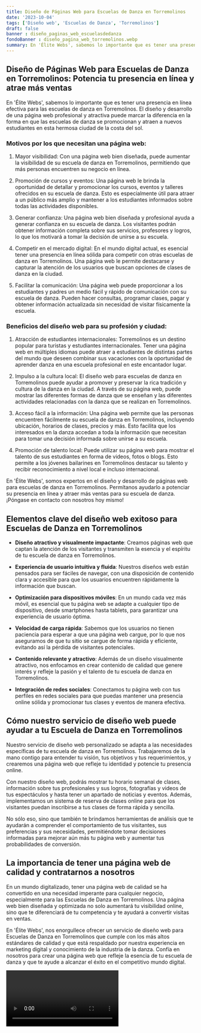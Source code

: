 ```yaml
---
title: Diseño de Páginas Web para Escuelas de Danza en Torremolinos
date: '2023-10-04'
tags: ['Diseño web', 'Escuelas de Danza', 'Torremolinos']
draft: false
banner : diseño_paginas_web_escuelasdedanza
fondoBanner : diseño_pagina_web_torremolinos.webp
summary: En 'Élite Webs', sabemos lo importante que es tener una presencia en línea efectiva para las escuelas de danza en Torremolinos. El diseño y desarrollo de una página web profesional y atractiva puede marcar la diferencia en la forma en que las escuelas de danza se promocionan y atraen a nuevos estudiantes en esta hermosa ciudad de la costa del sol.
---
```


## Diseño de Páginas Web para Escuelas de Danza en Torremolinos: Potencia tu presencia en línea y atrae más ventas

En 'Élite Webs', sabemos lo importante que es tener una presencia en línea efectiva para las escuelas de danza en Torremolinos. El diseño y desarrollo de una página web profesional y atractiva puede marcar la diferencia en la forma en que las escuelas de danza se promocionan y atraen a nuevos estudiantes en esta hermosa ciudad de la costa del sol.

### Motivos por los que necesitan una página web:

1. Mayor visibilidad: Con una página web bien diseñada, puede aumentar la visibilidad de su escuela de danza en Torremolinos, permitiendo que más personas encuentren su negocio en línea.

2. Promoción de cursos y eventos: Una página web le brinda la oportunidad de detallar y promocionar los cursos, eventos y talleres ofrecidos en su escuela de danza. Esto es especialmente útil para atraer a un público más amplio y mantener a los estudiantes informados sobre todas las actividades disponibles.

3. Generar confianza: Una página web bien diseñada y profesional ayuda a generar confianza en su escuela de danza. Los visitantes podrán obtener información completa sobre sus servicios, profesores y logros, lo que los motivará a tomar la decisión de unirse a su escuela.

4. Competir en el mercado digital: En el mundo digital actual, es esencial tener una presencia en línea sólida para competir con otras escuelas de danza en Torremolinos. Una página web le permite destacarse y capturar la atención de los usuarios que buscan opciones de clases de danza en la ciudad.

5. Facilitar la comunicación: Una página web puede proporcionar a los estudiantes y padres un medio fácil y rápido de comunicación con su escuela de danza. Pueden hacer consultas, programar clases, pagar y obtener información actualizada sin necesidad de visitar físicamente la escuela.

### Beneficios del diseño web para su profesión y ciudad:

1. Atracción de estudiantes internacionales: Torremolinos es un destino popular para turistas y estudiantes internacionales. Tener una página web en múltiples idiomas puede atraer a estudiantes de distintas partes del mundo que deseen combinar sus vacaciones con la oportunidad de aprender danza en una escuela profesional en este encantador lugar.

2. Impulso a la cultura local: El diseño web para escuelas de danza en Torremolinos puede ayudar a promover y preservar la rica tradición y cultura de la danza en la ciudad. A través de su página web, puede mostrar las diferentes formas de danza que se enseñan y las diferentes actividades relacionadas con la danza que se realizan en Torremolinos.

3. Acceso fácil a la información: Una página web permite que las personas encuentren fácilmente su escuela de danza en Torremolinos, incluyendo ubicación, horarios de clases, precios y más. Esto facilita que los interesados en la danza accedan a toda la información que necesitan para tomar una decisión informada sobre unirse a su escuela.

4. Promoción de talento local: Puede utilizar su página web para mostrar el talento de sus estudiantes en forma de videos, fotos o blogs. Esto permite a los jóvenes bailarines en Torremolinos destacar su talento y recibir reconocimiento a nivel local e incluso internacional.

En 'Élite Webs', somos expertos en el diseño y desarrollo de páginas web para escuelas de danza en Torremolinos. Permítanos ayudarlo a potenciar su presencia en línea y atraer más ventas para su escuela de danza. ¡Póngase en contacto con nosotros hoy mismo!

<GifSeo />

<Cta />

## Elementos clave del diseño web exitoso para Escuelas de Danza en Torremolinos

- **Diseño atractivo y visualmente impactante**: Creamos páginas web que captan la atención de los visitantes y transmiten la esencia y el espíritu de tu escuela de danza en Torremolinos.

- **Experiencia de usuario intuitiva y fluida**: Nuestros diseños web están pensados para ser fáciles de navegar, con una disposición de contenido clara y accesible para que los usuarios encuentren rápidamente la información que buscan.

- **Optimización para dispositivos móviles**: En un mundo cada vez más móvil, es esencial que tu página web se adapte a cualquier tipo de dispositivo, desde smartphones hasta tablets, para garantizar una experiencia de usuario óptima.

- **Velocidad de carga rápida**: Sabemos que los usuarios no tienen paciencia para esperar a que una página web cargue, por lo que nos aseguramos de que tu sitio se cargue de forma rápida y eficiente, evitando así la pérdida de visitantes potenciales.

- **Contenido relevante y atractivo**: Además de un diseño visualmente atractivo, nos enfocamos en crear contenido de calidad que genere interés y refleje la pasión y el talento de tu escuela de danza en Torremolinos.

- **Integración de redes sociales**: Conectamos tu página web con tus perfiles en redes sociales para que puedas mantener una presencia online sólida y promocionar tus clases y eventos de manera efectiva.

## Cómo nuestro servicio de diseño web puede ayudar a tu Escuela de Danza en Torremolinos

Nuestro servicio de diseño web personalizado se adapta a las necesidades específicas de tu escuela de danza en Torremolinos. Trabajaremos de la mano contigo para entender tu visión, tus objetivos y tus requerimientos, y crearemos una página web que refleje tu identidad y potencie tu presencia online.

Con nuestro diseño web, podrás mostrar tu horario semanal de clases, información sobre tus profesionales y sus logros, fotografías y videos de tus espectáculos y hasta tener un apartado de noticias y eventos. Además, implementamos un sistema de reserva de clases online para que los visitantes puedan inscribirse a tus clases de forma rápida y sencilla.

No sólo eso, sino que también te brindamos herramientas de análisis que te ayudarán a comprender el comportamiento de tus visitantes, sus preferencias y sus necesidades, permitiéndote tomar decisiones informadas para mejorar aún más tu página web y aumentar tus probabilidades de conversión.

## La importancia de tener una página web de calidad y contratarnos a nosotros

En un mundo digitalizado, tener una página web de calidad se ha convertido en una necesidad imperante para cualquier negocio, especialmente para las Escuelas de Danza en Torremolinos. Una página web bien diseñada y optimizada no solo aumentará tu visibilidad online, sino que te diferenciará de tu competencia y te ayudará a convertir visitas en ventas.

En 'Élite Webs', nos enorgullece ofrecer un servicio de diseño web para Escuelas de Danza en Torremolinos que cumple con los más altos estándares de calidad y que está respaldado por nuestra experiencia en marketing digital y conocimiento de la industria de la danza. Confía en nosotros para crear una página web que refleje la esencia de tu escuela de danza y que te ayude a alcanzar el éxito en el competitivo mundo digital.

<Video />

<CtaBot job='Escuelas de Danza' city='Torremolinos'/>

<Gmaps query='Torremolinos+españa+maps' />